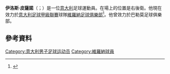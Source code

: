 '''伊洛斯·皮薩諾'''（{{lang-it|Eros Pisano}}；{{bd|1987年|3月31日}}）是一位[[意大利|意大利]]足球運動員。在場上的位置是右後衛。他現在效力於[[意大利足球甲級聯賽|意大利足球甲級聯賽]]球隊[[維羅納足球俱樂部|維羅納足球俱樂部]]<ref>{{cite news|url=http://palermocalcio.it/it/1415/news/scheda.php?id=31043|title=ACQUISTATO RISPOLI DAL PARMA CEDUTI FEDDAL E PISANO|trans_title=|date=2 February 2015|accessdate=2 February 2015|work=US Città di Palermo|publisher=www.ilpalermocalcio.it|language=it|archive-url=https://web.archive.org/web/20171109094045/https://palermocalcio.it/it/1415/news/scheda.php?id=31043|archive-date=2017-11-09|dead-url=yes}}</ref>。他曾效力於巴勒莫足球俱樂部。
==參考資料==
{{Reflist}}

{{DEFAULTSORT: Pisano, Eros}}
[[Category:意大利男子足球运动员|Category:意大利男子足球运动员]]
[[Category:維羅納球員|Category:維羅納球員]]